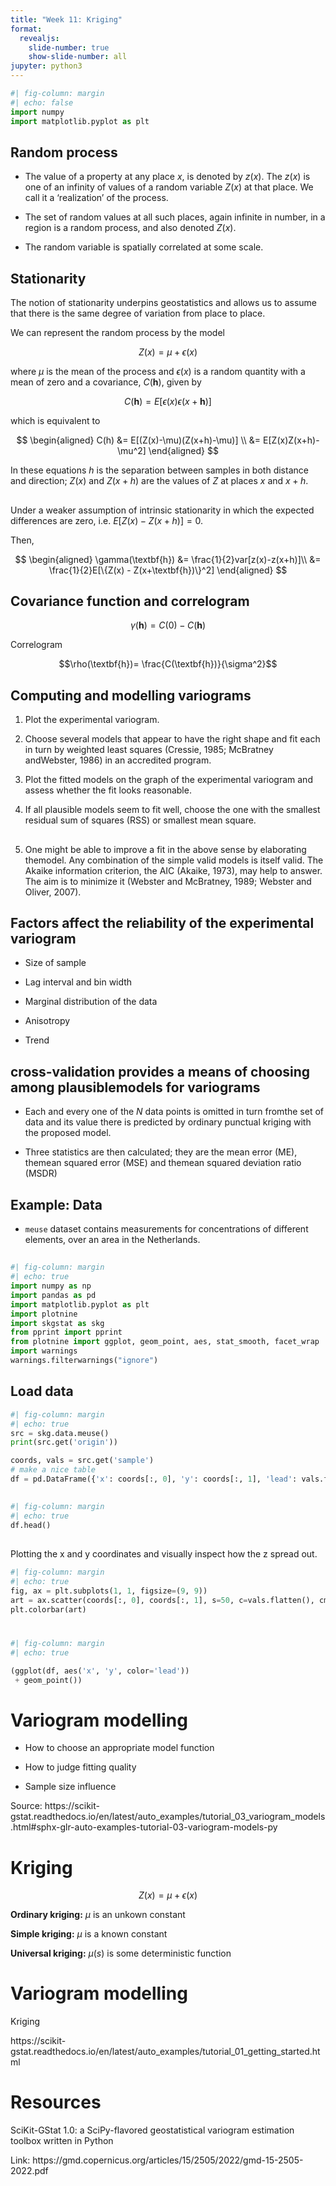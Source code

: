 ```yaml
---
title: "Week 11: Kriging"
format:
  revealjs:
    slide-number: true
    show-slide-number: all 
jupyter: python3
---
```


```python
#| fig-column: margin
#| echo: false
import numpy
import matplotlib.pyplot as plt

```



## Random process

- The value of a property at any place $x$, is denoted by $z(x)$. The $z(x)$ is one of an infinity of values of a
random variable $Z(x)$ at that place. We call it a ‘realization’ of the
process.



- The set of random values at all such places, again infinite in number,
in a region is a random process, and also denoted $Z(x)$.



- The random variable is spatially correlated at some scale.

## Stationarity

The notion of stationarity underpins geostatistics and allows us to
assume that there is the same degree of variation from place to place.

We can represent the random process by the model

$$Z(x) = \mu + \epsilon(x)$$

where $\mu$ is the mean of the process and $\epsilon(x)$ is a random quantity with a
mean of zero and a covariance, $C(\textbf{h})$, given by

$$C(\textbf{h}) = E[\epsilon(x)\epsilon(x+\textbf{h})]$$

which is equivalent to

$$
\begin{aligned}
C(h) &= E[(Z(x)-\mu)(Z(x+h)-\mu)] \\
&= E[Z(x)Z(x+h)-\mu^2]
\end{aligned}
$$

In these equations $h$ is the separation between samples in both distance
and direction; $Z(x)$ and $Z(x + h)$ are the values of $Z$ at places $x$
and $x + h$.

##

Under a weaker assumption of intrinsic stationarity in which the
expected differences are zero, i.e. $E[Z(x) − Z(x + h)] = 0$.

Then,

$$
\begin{aligned}
\gamma(\textbf{h}) &= \frac{1}{2}var[z(x)-z(x+h)]\\ &= \frac{1}{2}E[\{Z(x) - Z(x+\textbf{h})\}^2]
\end{aligned}
$$

## Covariance function and correlogram

$$\gamma(\textbf{h}) = C(0) - C(\textbf{h})$$

Correlogram

$$\rho(\textbf{h})= \frac{C(\textbf{h})}{\sigma^2}$$

## Computing and modelling variograms

1. Plot the experimental variogram.

2. Choose several models that appear to have the right shape and fit
each in turn by weighted least squares (Cressie, 1985; McBratney
andWebster, 1986) in an accredited program.

3. Plot the fitted models on the graph of the experimental variogram
and assess whether the fit looks reasonable.

4. If all plausible models seem to fit well, choose the one with the
smallest residual sum of squares (RSS) or smallest mean square.



##

5. One might be able to improve a fit in the above sense by elaborating
themodel. Any combination of the simple valid models is itself valid. The Akaike information criterion,
the AIC (Akaike, 1973), may help to answer. The aim is to minimize it (Webster and McBratney,
1989; Webster and Oliver, 2007).

## Factors affect the reliability of the experimental variogram

- Size of sample

- Lag interval and bin width

- Marginal distribution of the data

- Anisotropy

- Trend

## cross-validation provides a means of choosing among plausiblemodels for variograms


- Each
and every one of the $N$ data points is omitted in turn fromthe set of data
and its value there is predicted by ordinary punctual kriging with the
proposed model. 

- Three statistics are then calculated; they are the
mean error (ME), themean squared error (MSE) and themean squared
deviation ratio (MSDR)



## Example: Data

- `meuse` dataset contains measurements for concentrations of different elements, over an area in the Netherlands.

##

```python
#| fig-column: margin
#| echo: true
import numpy as np
import pandas as pd
import matplotlib.pyplot as plt
import plotnine
import skgstat as skg
from pprint import pprint
from plotnine import ggplot, geom_point, aes, stat_smooth, facet_wrap
import warnings
warnings.filterwarnings("ignore")
```


## Load data


```python
#| fig-column: margin
#| echo: true
src = skg.data.meuse()
print(src.get('origin'))

coords, vals = src.get('sample')
# make a nice table
df = pd.DataFrame({'x': coords[:, 0], 'y': coords[:, 1], 'lead': vals.flatten()})

```

##

```python
#| fig-column: margin
#| echo: true
df.head()

```

##

Plotting the x and y coordinates and visually inspect how the z spread out.

```python
#| fig-column: margin
#| echo: true
fig, ax = plt.subplots(1, 1, figsize=(9, 9))
art = ax.scatter(coords[:, 0], coords[:, 1], s=50, c=vals.flatten(), cmap='plasma')
plt.colorbar(art)


```

#

```python
#| fig-column: margin
#| echo: true

(ggplot(df, aes('x', 'y', color='lead'))
 + geom_point())

```


# Variogram modelling

- How to choose an appropriate model function

- How to judge fitting quality

- Sample size influence

Source: https://scikit-gstat.readthedocs.io/en/latest/auto_examples/tutorial_03_variogram_models.html#sphx-glr-auto-examples-tutorial-03-variogram-models-py


# Kriging

$$Z(x) = \mu + \epsilon(x)$$

**Ordinary kriging:** $\mu$ is an unkown constant

**Simple kriging:** $\mu$ is a known constant

**Universal kriging:** $\mu(s)$ is some deterministic function




# Variogram modelling

Kriging


https://scikit-gstat.readthedocs.io/en/latest/auto_examples/tutorial_01_getting_started.html

# Resources

SciKit-GStat 1.0: a SciPy-flavored geostatistical variogram
estimation toolbox written in Python

Link: https://gmd.copernicus.org/articles/15/2505/2022/gmd-15-2505-2022.pdf